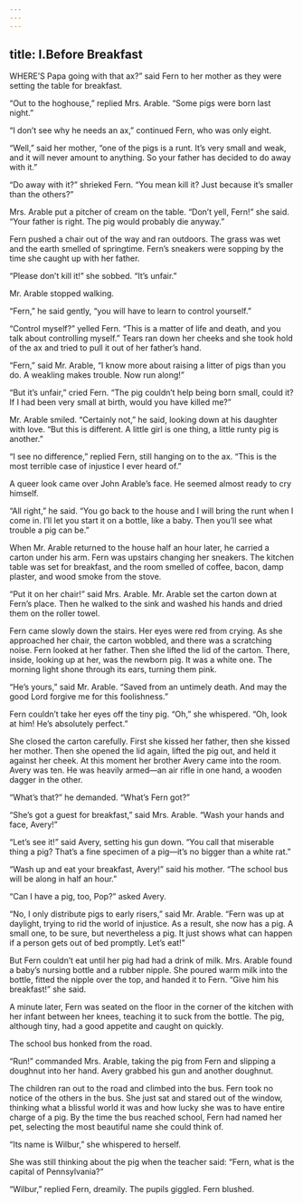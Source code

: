 ```yaml
---
---
---
```

title: I.Before Breakfast
---

WHERE’S Papa going with that ax?” said Fern to her mother as they were setting the table for breakfast.

“Out to the hoghouse,” replied Mrs. Arable. “Some pigs were born last night.”

“I don’t see why he needs an ax,” continued Fern, who was only eight.

“Well,” said her mother, “one of the pigs is a runt. It’s very small and weak, and it will never amount to anything. So your father has decided to do away with it.”

“Do away with it?” shrieked Fern. “You mean kill it? Just because it’s smaller than the others?”

Mrs. Arable put a pitcher of cream on the table. “Don’t yell, Fern!” she said. “Your father is right. The pig would probably die anyway.”

Fern pushed a chair out of the way and ran outdoors. The grass was wet and the earth smelled of springtime. Fern’s sneakers were sopping by the time she caught up with her father.



“Please don’t kill it!” she sobbed. “It’s unfair.”

Mr. Arable stopped walking.

“Fern,” he said gently, “you will have to learn to control yourself.”

“Control myself?” yelled Fern. “This is a matter of life and death, and you talk about controlling myself.” Tears ran down her cheeks and she took hold of the ax and tried to pull it out of her father’s hand.

“Fern,” said Mr. Arable, “I know more about raising a litter of pigs than you do. A weakling makes trouble. Now run along!”

“But it’s unfair,” cried Fern. “The pig couldn’t help being born small, could it? If I had been very small at birth, would you have killed me?”

Mr. Arable smiled. “Certainly not,” he said, looking down at his daughter with love. “But this is different. A little girl is one thing, a little runty pig is another.”

“I see no difference,” replied Fern, still hanging on to the ax. “This is the most terrible case of injustice I ever heard of.”

A queer look came over John Arable’s face. He seemed almost ready to cry himself.

“All right,” he said. “You go back to the house and I will bring the runt when I come in. I’ll let you start it on a bottle, like a baby. Then you’ll see what trouble a pig can be.”

When Mr. Arable returned to the house half an hour later, he carried a carton under his arm. Fern was upstairs changing her sneakers. The kitchen table was set for breakfast, and the room smelled of coffee, bacon, damp plaster, and wood smoke from the stove.

“Put it on her chair!” said Mrs. Arable. Mr. Arable set the carton down at Fern’s place. Then he walked to the sink and washed his hands and dried them on the roller towel.

Fern came slowly down the stairs. Her eyes were red from crying. As she approached her chair, the carton wobbled, and there was a scratching noise. Fern looked at her father. Then she lifted the lid of the carton. There, inside, looking up at her, was the newborn pig. It was a white one. The morning light shone through its ears, turning them pink.

“He’s yours,” said Mr. Arable. “Saved from an untimely death. And may the good Lord forgive me for this foolishness.”

Fern couldn’t take her eyes off the tiny pig. “Oh,” she whispered. “Oh, look at him! He’s absolutely perfect.”

She closed the carton carefully. First she kissed her father, then she kissed her mother. Then she opened the lid again, lifted the pig out, and held it against her cheek. At this moment her brother Avery came into the room. Avery was ten. He was heavily armed—an air rifle in one hand, a wooden dagger in the other.

“What’s that?” he demanded. “What’s Fern got?”

“She’s got a guest for breakfast,” said Mrs. Arable. “Wash your hands and face, Avery!”

“Let’s see it!” said Avery, setting his gun down. “You call that miserable thing a pig? That’s a fine specimen of a pig—it’s no bigger than a white rat.”



“Wash up and eat your breakfast, Avery!” said his mother. “The school bus will be along in half an hour.”

“Can I have a pig, too, Pop?” asked Avery.

“No, I only distribute pigs to early risers,” said Mr. Arable. “Fern was up at daylight, trying to rid the world of injustice. As a result, she now has a pig. A small one, to be sure, but nevertheless a pig. It just shows what can happen if a person gets out of bed promptly. Let’s eat!”

But Fern couldn’t eat until her pig had had a drink of milk. Mrs. Arable found a baby’s nursing bottle and a rubber nipple. She poured warm milk into the bottle, fitted the nipple over the top, and handed it to Fern. “Give him his breakfast!” she said.



A minute later, Fern was seated on the floor in the corner of the kitchen with her infant between her knees, teaching it to suck from the bottle. The pig, although tiny, had a good appetite and caught on quickly.

The school bus honked from the road.

“Run!” commanded Mrs. Arable, taking the pig from Fern and slipping a doughnut into her hand. Avery grabbed his gun and another doughnut.

The children ran out to the road and climbed into the bus. Fern took no notice of the others in the bus. She just sat and stared out of the window, thinking what a blissful world it was and how lucky she was to have entire charge of a pig. By the time the bus reached school, Fern had named her pet, selecting the most beautiful name she could think of.

“Its name is Wilbur,” she whispered to herself.

She was still thinking about the pig when the teacher said: “Fern, what is the capital of Pennsylvania?”

“Wilbur,” replied Fern, dreamily. The pupils giggled. Fern blushed.